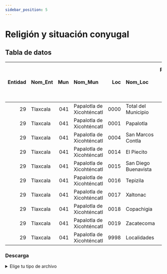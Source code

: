 ```yaml
---
sidebar_position: 5
---
```

# Religión y situación conyugal


## Tabla de datos
| Entidad | Nom_Ent   | Mun | Nom_Mun                    | Loc    | Nom_Loc                | Población de 12 años y más soltera | Población de 12 años y más casada o unida | Población de 12 años y más separada | Población católica | Población protestante o cristiana evangélica | Población de otras religiones | Población sin religión |
|--------:|:----------|----:|:---------------------------|-------:|:-----------------------|-----------------------------------:|--------------------------------------------:|----------------------------------:|-------------------:|--------------------------------------------:|------------------------------:|------------------------:|
| 29      | Tlaxcala  | 041 | Papalotla de Xicohténcatl | 0000   | Total del Municipio     | 8345                               | 14592                                       | 3263                              | 28241              | 3040                                        | 54                            | 2011                    |
| 29      | Tlaxcala  | 041 | Papalotla de Xicohténcatl | 0001   | Papalotla               | 7191                               | 12475                                       | 2826                              | 24180              | 2841                                        | 47                            | 1451                    |
| 29      | Tlaxcala  | 041 | Papalotla de Xicohténcatl | 0004   | San Marcos Contla       | 1119                               | 2006                                        | 427                               | 3896               | 154                                         | 5                             | 552                     |
| 29      | Tlaxcala  | 041 | Papalotla de Xicohténcatl | 0014   | El Piecito              | *                                  | *                                           | *                                 | *                   | *                                           | *                             | *                       |
| 29      | Tlaxcala  | 041 | Papalotla de Xicohténcatl | 0015   | San Diego Buenavista    | 7                                  | 16                                          | 1                                 | 26                 | 0                                           | 2                             | 6                       |
| 29      | Tlaxcala  | 041 | Papalotla de Xicohténcatl | 0016   | Tepizila                | *                                  | *                                           | *                                 | *                   | *                                           | *                             | *                       |
| 29      | Tlaxcala  | 041 | Papalotla de Xicohténcatl | 0017   | Xaltonac                | 25                                 | 83                                          | 9                                 | 124                | 44                                          | 0                             | 0                       |
| 29      | Tlaxcala  | 041 | Papalotla de Xicohténcatl | 0018   | Copachigia              | *                                  | *                                           | *                                 | *                   | *                                           | *                             | *                       |
| 29      | Tlaxcala  | 041 | Papalotla de Xicohténcatl | 0019   | Zacatecoma              | *                                  | *                                           | *                                 | *                   | *                                           | *                             | *                       |
| 29      | Tlaxcala  | 041 | Papalotla de Xicohténcatl | 9998   | Localidades


### Descarga
<details>
  <summary>Elige tu tipo de archivo</summary>
    <div>
        <a href="https://estanteriadigitalpapalotla.s3.us-east-2.amazonaws.com/EstanteriaDigitalDePapalotla/Mapas+y+recursos+gr%C3%A1ficos/Censo+de+Poblacion/Bases+de+datos/ReligionYSituacionConyugal.csv"> 📥 Religión y situación conyugal (CSV)</a>
        </div>      
</details>

